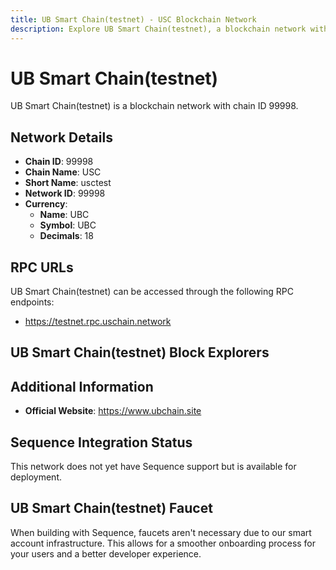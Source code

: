 ```yaml
--- 
title: UB Smart Chain(testnet) - USC Blockchain Network
description: Explore UB Smart Chain(testnet), a blockchain network with chain ID 99998. Learn about its native currency, UBC, and how to interact with the network.
---
```


# UB Smart Chain(testnet)

UB Smart Chain(testnet) is a blockchain network with chain ID 99998.

## Network Details

- **Chain ID**: 99998
- **Chain Name**: USC
- **Short Name**: usctest
- **Network ID**: 99998
- **Currency**: 
  - **Name**: UBC
  - **Symbol**: UBC
  - **Decimals**: 18

## RPC URLs

UB Smart Chain(testnet) can be accessed through the following RPC endpoints:

- https://testnet.rpc.uschain.network

## UB Smart Chain(testnet) Block Explorers



## Additional Information

- **Official Website**: https://www.ubchain.site

## Sequence Integration Status

This network does not yet have Sequence support but is available for deployment.

## UB Smart Chain(testnet) Faucet

When building with Sequence, faucets aren't necessary due to our smart account infrastructure. This allows for a smoother onboarding process for your users and a better developer experience.
